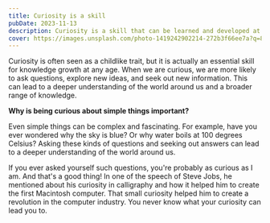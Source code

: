 ```yaml
---
title: Curiosity is a skill
pubDate: 2023-11-13
description: Curiosity is a skill that can be learned and developed at any age. By following these tips, you can cultivate your curiosity and grow your knowledge throughout your life.
cover: https://images.unsplash.com/photo-1419242902214-272b3f66ee7a?q=80&w=3013&auto=format&fit=crop&ixlib=rb-4.0.3&ixid=M3wxMjA3fDB8MHxwaG90by1wYWdlfHx8fGVufDB8fHx8fA%3D%3D
---
```


Curiosity is often seen as a childlike trait, but it is actually an essential skill for knowledge growth at any age. When we are curious, we are more likely to ask questions, explore new ideas, and seek out new information. This can lead to a deeper understanding of the world around us and a broader range of knowledge.

**Why is being curious about simple things important?**

Even simple things can be complex and fascinating. For example, have you ever wondered why the sky is blue? Or why water boils at 100 degrees Celsius? Asking these kinds of questions and seeking out answers can lead to a deeper understanding of the world around us.

If you ever asked yourself such questions, you're probably as curious as I am. And that's a good thing! In one of the speech of Steve Jobs, he mentioned about his curiosity in calligraphy and how it helped him to create the first Macintosh computer. That small curiosity helped him to create a revolution in the computer industry. You never know what your curiosity can lead you to.

